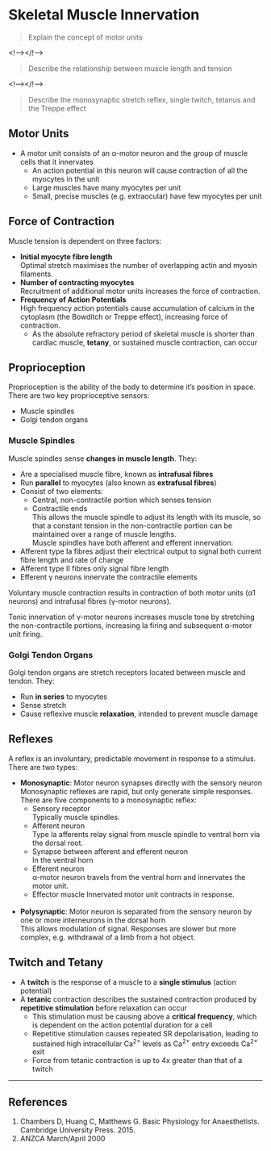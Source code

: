 # Skeletal Muscle Innervation


> Explain the concept of motor units

<!--></!-->

> Describe the relationship between muscle length and tension

<!--></!-->

> Describe the monosynaptic stretch reflex, single twitch, tetanus and the Treppe effect \

## Motor Units

* A motor unit consists of an α-motor neuron and the group of muscle cells that it innervates
  * An action potential in this neuron will cause contraction of all the myocytes in the unit
  * Large muscles have many myocytes per unit
  * Small, precise muscles (e.g. extraocular) have few myocytes per unit

## Force of Contraction

Muscle tension is dependent on three factors:

* **Initial myocyte fibre length**\
Optimal stretch maximises the number of overlapping actin and myosin filaments.
* **Number of contracting myocytes**\
Recruitment of additional motor units increases the force of contraction.
* **Frequency of Action Potentials**\
High frequency action potentials cause accumulation of calcium in the cytoplasm (the Bowditch or Treppe effect), increasing force of contraction.
  * As the absolute refractory period of skeletal muscle is shorter than cardiac muscle, **tetany**, or sustained muscle contraction, can occur

## Proprioception

Proprioception is the ability of the body to determine it's position in space. There are two key proprioceptive sensors:

* Muscle spindles
* Golgi tendon organs

### Muscle Spindles

Muscle spindles sense **changes in muscle length**. They:

* Are a specialised muscle fibre, known as **intrafusal fibres**
* Run **parallel** to myocytes (also known as **extrafusal fibres**)
* Consist of two elements:
  * Central, non-contractile portion which senses tension
  * Contractile ends\
  This allows the muscle spindle to adjust its length with its muscle, so that a constant tension in the non-contractile portion can be maintained over a range of muscle lengths.
\
Muscle spindles have both afferent and efferent innervation:

* Afferent type Ia fibres adjust their electrical output to signal both current fibre length and rate of change
* Afferent type II fibres only signal fibre length
* Efferent γ neurons innervate the contractile elements

Voluntary muscle contraction results in contraction of both motor units (α1 neurons) and intrafusal fibres (γ-motor neurons).

Tonic innervation of γ-motor neurons increases muscle tone by stretching the non-contractile portions, increasing Ia firing and subsequent α-motor unit firing.

### Golgi Tendon Organs

Golgi tendon organs are stretch receptors located between muscle and tendon. They:

* Run **in series** to myocytes
* Sense stretch
* Cause reflexive muscle **relaxation**, intended to prevent muscle damage

## Reflexes

A reflex is an involuntary, predictable movement in response to a stimulus. There are two types:

* **Monosynaptic**: Motor neuron synapses directly with the sensory neuron\
Monosynaptic reflexes are rapid, but only generate simple responses. There are five components to a monosynaptic reflex:\
  * Sensory receptor\
  Typically muscle spindles.
  * Afferent neuron\
  Type Ia afferents relay signal from muscle spindle to ventral horn via the dorsal root.
  * Synapse between afferent and efferent neuron\
  In the ventral horn
  * Efferent neuron\
  α-motor neuron travels from the ventral horn and innervates the motor unit.
  * Effector muscle
  Innervated motor unit contracts in response.
\
\
* **Polysynaptic**: Motor neuron is separated from the sensory neuron by one or more interneurons in the dorsal horn\
This allows modulation of signal. Responses are slower but more complex, e.g. withdrawal of a limb from a hot object.

## Twitch and Tetany

* A **twitch** is the response of a muscle to a **single stimulus** (action potential)
* A **tetanic** contraction describes the sustained contraction produced by **repetitive stimulation** before relaxation can occur
  * This stimulation must be causing  above a **critical frequency**, which is dependent on the action potential duration for a cell
  * Repetitive stimulation causes repeated SR depolarisation, leading to sustained high intracellular Ca^2+^ levels as Ca^2+^ entry exceeds Ca^2+^ exit
  * Force from tetanic contraction is up to 4x greater than that of a twitch

---
## References

1. Chambers D, Huang C, Matthews G. Basic Physiology for Anaesthetists. Cambridge University Press. 2015.
2. ANZCA March/April 2000